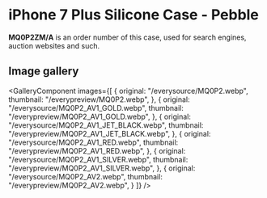 
# iPhone 7 Plus Silicone Case - Pebble

<Callout type='info' emoji='👉🏻'>**MQ0P2ZM/A** is an order number of this case, used for search engines, auction websites and such.</Callout>

## Image gallery

<GalleryComponent
    images={[
      {
        original: "/everysource/MQ0P2.webp",
        thumbnail: "/everypreview/MQ0P2.webp",
      },
      {
        original: "/everysource/MQ0P2_AV1_GOLD.webp",
        thumbnail: "/everypreview/MQ0P2_AV1_GOLD.webp",
      },
      {
        original: "/everysource/MQ0P2_AV1_JET_BLACK.webp",
        thumbnail: "/everypreview/MQ0P2_AV1_JET_BLACK.webp",
      },
      {
        original: "/everysource/MQ0P2_AV1_RED.webp",
        thumbnail: "/everypreview/MQ0P2_AV1_RED.webp",
      },
      {
        original: "/everysource/MQ0P2_AV1_SILVER.webp",
        thumbnail: "/everypreview/MQ0P2_AV1_SILVER.webp",
      },
      {
        original: "/everysource/MQ0P2_AV2.webp",
        thumbnail: "/everypreview/MQ0P2_AV2.webp",
      }
    ]}
  />
